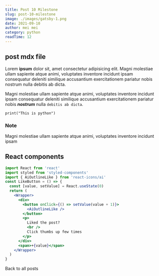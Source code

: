 ```yaml
---
title: Post 10 Milestone
slug: post-10-milestone
image: ./images/gatsby-1.png
date: 2021-09-10
author: mei mei
category: python
readTime: 12
---
```



## post mdx file

Lorem **ipsum** dolor sit, amet consectetur adipisicing elit. Magni molestiae ullam sapiente atque animi, voluptates inventore incidunt ipsam consequatur deleniti similique accusantium exercitationem pariatur nobis nostrum nulla debitis ab dicta.

Magni molestiae ullam sapiente atque animi, voluptates inventore incidunt ipsam consequatur deleniti similique accusantium exercitationem pariatur nobis **_nostrum_** nulla `debitis ab dicta`.

<div className='code'>

```
print("This is python")
```

</div>

<div className="nice-text">
  <h3 style={{ color: 'purple' }}> Note </h3>
  <FiInfo className="nice-text-icon"> </FiInfo>
  Magni molestiae ullam sapiente atque animi, voluptates inventore incidunt
  ipsam
</div>

<h2>React components</h2>

<Counter />

```jsx
import React from 'react'
import styled from 'styled-components'
import { AiOutlineLike } from 'react-icons/ai'
const LikeButton = () => {
  const [value, setValue] = React.useState(0)
  return (
    <Wrapper>
      <div>
        <button onClick={() => setValue(value + 1)}>
          <AiOutlineLike />
        </button>
        <p>
          Liked the post?
          <br />
          Click thumbs up few times
        </p>
      </div>
      <span>+{value}</span>
    </Wrapper>
  )
}
```

<LikeButton />

<Link to="/posts" className="btn center-btn">
  Back to all posts
</Link>
